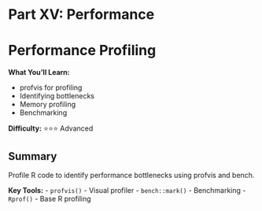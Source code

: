 # Part XV: Performance {-}

# Performance Profiling {#profiling}

<div class="chapter-summary">
**What You'll Learn:**

- profvis for profiling
- Identifying bottlenecks
- Memory profiling
- Benchmarking

**Difficulty:** ⭐⭐⭐ Advanced
</div>

## Summary

Profile R code to identify performance bottlenecks using profvis and bench.

**Key Tools:**
- `profvis()` - Visual profiler
- `bench::mark()` - Benchmarking
- `Rprof()` - Base R profiling
